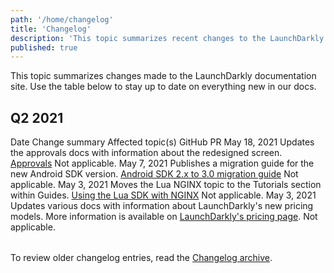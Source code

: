 ```yaml
---
path: '/home/changelog'
title: 'Changelog'
description: 'This topic summarizes recent changes to the LaunchDarkly documentation.'
published: true
---
```


This topic summarizes changes made to the LaunchDarkly documentation site. Use the table below to stay up to date on everything new in our docs.

## Q2 2021

<Table>
  <TableHeader>
    <TableHeadCell>Date</TableHeadCell>
    <TableHeadCell>Change summary</TableHeadCell>
    <TableHeadCell>Affected topic(s)</TableHeadCell>
    <TableHeadCell>GitHub PR</TableHeadCell>
  </TableHeader>
  <TableBody>
  <TableRow>
    <TableCell>May 18, 2021</TableCell>
    <TableCell>Updates the approvals docs with information about the redesigned screen.</TableCell>
    <TableCell><a href="/home/feature-workflows/approvals">Approvals</a></TableCell>
    <TableCell>Not applicable.</TableCell>
  </TableRow>
  <TableRow>
    <TableCell>May 7, 2021</TableCell>
    <TableCell>Publishes a migration guide for the new Android SDK version.</TableCell>
    <TableCell><a href="/sdk/client-side/android/migration-2-to-3">Android SDK 2.x to 3.0 migration guide</a></TableCell>
    <TableCell>Not applicable.</TableCell>
  </TableRow>
  <TableRow>
    <TableCell>May 3, 2021</TableCell>
    <TableCell>Moves the Lua NGINX topic to the Tutorials section within Guides.</TableCell>
    <TableCell><a href="/guides/tutorials/nginx">Using the Lua SDK with NGINX</a></TableCell>
    <TableCell>Not applicable.</TableCell>
  </TableRow>
<TableRow>
  <TableCell>May 3, 2021</TableCell>
  <TableCell>Updates various docs with information about LaunchDarkly's new pricing models.</TableCell>
  <TableCell>More information is available on <a href="https://launchdarkly.com/pricing/">LaunchDarkly's pricing page</a>.</TableCell>
  <TableCell>Not applicable.</TableCell>
</TableRow>
  </TableBody>
  </Table>

To review older changelog entries, read the [Changelog archive](/home/changelog/archive).
